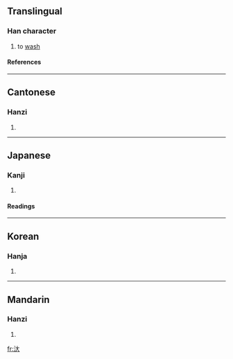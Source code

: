 ==Translingual==
===Han character===
{{Han char|rn=85|rad=水|as=03|sn=6|four=3413<sub>0</sub>|canj=水大 (EK)}}
# to [[wash]]
====References====
{{Han ref|kx=0605.010|dkj=17121|dj=0998.110|hdz=31552.010|uh=6C4F|ud=27727|bh=C9FB|bd=51707}}

----
==Cantonese==
===Hanzi===
{{yue-hanzi|jyut=|y=daai6}}
# {{defn|Cantonese}}

----
==Japanese==
===Kanji===
{{ja-kanji|grade=|rs=水03}}
# {{defn|Japanese}} 
====Readings====
{{ja-readings|on=[[たい]] (tai), [[だい]] (dai), [[たつ]] (tatsu), [[たち]] (tachi)|kun=[[あるう]] (aruu)}}

----
==Korean==
===Hanja===
{{ko-hanja|hangeul=대|eumhun=|rv=dae|mr=tae|y=tya}}
# {{defn|Korean}}

----
==Mandarin==
===Hanzi===
{{cmn-hanzi|pin=[[dà]] (da4), [[dài]] (dai4), [[tài]] (tai4)|wg=ta<sup>4</sup>, tai<sup>4</sup>, t'ai<sup>4</sup>}}
# {{defn|Mandarin}}

[[fr:汏]]